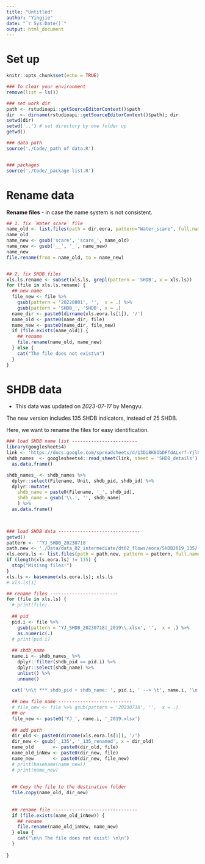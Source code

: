 ```yaml
---
title: "Untitled"
author: "Yingjie"
date: "`r Sys.Date()`"
output: html_document
---
```



# Set up
```r
knitr::opts_chunk$set(echo = TRUE)

### To clear your environment 
remove(list = ls())

### set work dir
path <- rstudioapi::getSourceEditorContext()$path
dir  <- dirname(rstudioapi::getSourceEditorContext()$path); dir
setwd(dir)
setwd('..') # set directory by one folder up
getwd()

### data path 
source('./Code/_path of data.R')


### packages
source('./Code/_package list.R')
```


# Rename data

  **Rename files** - in case the name system is not consistent. 
  
```r

## 1. fix `Water_scare` file
name_old <- list.files(path = dir.eora, pattern="Water_scare", full.names = T)
name_old
name_new <- gsub('scare', 'scare_', name_old)
name_new <- gsub('__', '_', name_new)
name_new
file.rename(from = name_old, to = name_new)


## 2. fix SHDB files
xls.ls.rename <- subset(xls.ls, grepl(pattern = 'SHDB', x = xls.ls))
for (file in xls.ls.rename) {
  ## new name
  file_new <- file %>%
    gsub(pattern = '20220801', '',  x = .) %>%
    gsub(pattern = 'SHDB_', 'SHDB', x = .)
  name_dir <- paste0(dirname(xls.eora.ls[1]), '/')
  name_old <- paste0(name_dir, file)
  name_new <- paste0(name_dir, file_new)
  if (file.exists(name_old)) {
    ## rename
    file.rename(name_old, name_new)
  } else {
    cat("The file does not exist\n")
  }
}
```




# SHDB data

* This data was updated on *2023-07-17* by Mengyu. 
 
 The new version includes 135 SHDB indicators, instead of 25 SHDB.
 
 Here, we want to rename the files for easy identification. 

```r

### load SHDB name list ------------------------
library(googlesheets4)
link <- 'https://docs.google.com/spreadsheets/d/13Di8K8ObDFfdALxrf-YjlGyYf_tNrm1TZ7yMDaozfzc/edit?usp=sharing'
shdb_names  <- googlesheets4::read_sheet(link, sheet = 'SHDB_details') %>%
  as.data.frame() 

shdb_names_ <- shdb_names %>%
  dplyr::select(Filename, Unit, shdb_pid, shdb_id) %>%
  dplyr::mutate(
    shdb_name = paste0(Filename, '_', shdb_id),
    shdb_name = gsub('\\.', '', shdb_name)
    ) %>%
  as.data.frame() 
  


### load SHDB data ------------------------------
getwd()
pattern <- '^YJ_SHDB_20230718'
path.new <- './Data/data_02_intermediate/dt02_flows/eora/SHDB2019_135/'
xls.eora.ls <- list.files(path = path.new, pattern = pattern, full.names = T); xls.eora.ls
if (length(xls.eora.ls) != 135) {
  stop("Misisng files!")
}
xls.ls <- basename(xls.eora.ls); xls.ls
# xls.ls[1]

## rename files -------------------------
for (file in xls.ls) {
  # print(file)
  
  ## pid
  pid.i <- file %>%
    gsub(pattern = 'YJ_SHDB_20230718|_2019\\.xlsx', '',  x = .) %>%
    as.numeric(.)
  # print(pid.i)
  
  ## shdb_name
  name.i <- shdb_names_ %>%
    dplyr::filter(shdb_pid == pid.i) %>%
    dplyr::select(shdb_name) %>%
    unlist() %>%
    unname()
  
  cat('\n\t *** shdb_pid + shdb_name: ', pid.i, ' --> \t', name.i, '\n')
  
  ## new file name ---------------------------
  # file_new <- file %>% gsub(pattern = '20230718', '',  x = .) 
  ## or 
  file_new <- paste0('YJ_', name.i, '_2019.xlsx')
  
  ## add path 
  dir_old <- paste0(dirname(xls.eora.ls[1]), '/') 
  dir_new <- gsub('_135', '_135_renamed', x = dir_old)
  name_old       <- paste0(dir_old, file)
  name_old_inNew <- paste0(dir_new, file)
  name_new       <- paste0(dir_new, file_new)
  # print(basename(name_new))
  # print(name_new)
  
  
  ## Copy the file to the destination folder
  file.copy(name_old, dir_new)
  
  
  ## rename file -------------------------------
  if (file.exists(name_old_inNew)) {
    ## rename
    file.rename(name_old_inNew, name_new)
  } else {
    cat("\n\n The file does not exist! \n\n")
  }
  
}
```
  